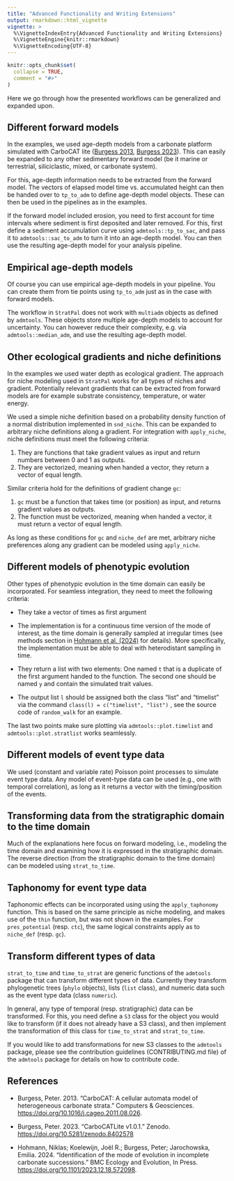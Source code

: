 ```yaml
---
title: "Advanced Functionality and Writing Extensions"
output: rmarkdown::html_vignette
vignette: >
  %\VignetteIndexEntry{Advanced Functionality and Writing Extensions}
  %\VignetteEngine{knitr::rmarkdown}
  %\VignetteEncoding{UTF-8}
---
```


```r
knitr::opts_chunk$set(
  collapse = TRUE,
  comment = "#>"
)
```

Here we go through how the presented workflows can be generalized and expanded upon.

## Different forward models

In the examples, we used age-depth models from a carbonate platform simulated with CarboCAT lite ([Burgess 2013](#References), [Burgess 2023](#References)). This can easily be expanded to any other sedimentary forward model (be it marine or terrestrial, siliciclastic, mixed, or carbonate system).

For this, age-depth information needs to be extracted from the forward model. The vectors of elapsed model time vs. accumulated height can then be handed over to `tp_to_adm` to define age-depth model objects. These can then be used in the pipelines as in the examples.

If the forward model included erosion, you need to first account for time intervals where sediment is first deposited and later removed. For this, first define a sediment accumulation curve using `admtools::tp_to_sac`, and pass it to `admtools::sac_to_adm` to turn it into an age-depth model. You can then use the resulting age-depth model for your analysis pipeline.

## Empirical age-depth models

Of course you can use empirical age-depth models in your pipeline. You can create them from tie points using `tp_to_adm` just as in the case with forward models.

The workflow in `StratPal` does not work with `multiadm` objects as defined by `admtools`. These objects store multiple age-depth models to account for uncertainty. You can however reduce their complexity, e.g. via `admtools::median_adm`, and use the resulting age-depth model.

## Other ecological gradients and niche definitions

In the examples we used water depth as ecological gradient. The approach for niche modeling used in `StratPal` works for all types of niches and gradient. Potentially relevant gradients that can be extracted from forward models are for example substrate consistency, temperature, or water energy.

We used a simple niche definition based on a probability density function of a normal distribution implemented in `snd_niche`. This can be expanded to arbitrary niche definitions along a gradient. For integration with `apply_niche`, niche definitions must meet the following criteria:

1.  They are functions that take gradient values as input and return numbers between 0 and 1 as outputs.
2.  They are vectorized, meaning when handed a vector, they return a vector of equal length.

Similar criteria hold for the definitions of gradient change `gc`:

1.  `gc` must be a function that takes time (or position) as input, and returns gradient values as outputs.
2.  The function must be vectorized, meaning when handed a vector, it must return a vector of equal length.

As long as these conditions for `gc` and `niche_def` are met, arbitrary niche preferences along any gradient can be modeled using `apply_niche`.

## Different models of phenotypic evolution

Other types of phenotypic evolution in the time domain can easily be incorporated. For seamless integration, they need to meet the following criteria:

-   They take a vector of times as first argument

-   The implementation is for a continuous time version of the mode of interest, as the time domain is generally sampled at irregular times (see methods section in [Hohmann et al. (2024)](#References) for details). More specifically, the implementation must be able to deal with heterodistant sampling in time.

-   They return a list with two elements: One named `t` that is a duplicate of the first argument handed to the function. The second one should be named `y` and contain the simulated trait values.

-   The output list `l` should be assigned both the class "list" and "timelist" via the command `class(l) = c("timelist", "list")` , see the source code of `random_walk` for an example.

The last two points make sure plotting via `admtools::plot.timelist` and `admtools::plot.stratlist` works seamlessly.

## Different models of event type data

We used (constant and variable rate) Poisson point processes to simulate event type data. Any model of event-type data can be used (e.g., one with temporal correlation), as long as it returns a vector with the timing/position of the events.

## Transforming data from the stratigraphic domain to the time domain

Much of the explanations here focus on forward modeling, i.e., modeling the time domain and examining how it is expressed in the stratigraphic domain. The reverse direction (from the stratigraphic domain to the time domain) can be modeled using `strat_to_time`.

## Taphonomy for event type data

Taphonomic effects can be incorporated using using the `apply_taphonomy` function. This is based on the same principle as niche modeling, and makes use of the `thin` function, but was not shown in the examples. For `pres_potential` (resp. `ctc`), the same logical constraints apply as to `niche_def` (resp. `gc`).

## Transform different types of data

`strat_to_time` and `time_to_strat` are generic functions of the `admtools` package that can transform different types of data. Currently they transform phylogenetic trees (`phylo` objects), lists (`list` class), and numeric data such as the event type data (class `numeric`).

In general, any type of temporal (resp. stratigraphic) data can be transformed. For this, you need define a `S3` class for the object you would like to transform (if it does not already have a S3 class), and then implement the transformation of this class for `time_to_strat` and `strat_to_time`.

If you would like to add transformations for new S3 classes to the `admtools` package, please see the contribution guidelines (CONTRIBUTING.md file) of the `admtools` package for details on how to contribute code.

## References {#References}

-   Burgess, Peter. 2013. "CarboCAT: A cellular automata model of heterogeneous carbonate strata." Computers & Geosciences. <https://doi.org/10.1016/j.cageo.2011.08.026>.

-   Burgess, Peter. 2023. "CarboCATLite v1.0.1." Zenodo. <https://doi.org/10.5281/zenodo.8402578>

-   Hohmann, Niklas; Koelewijn, Joël R.; Burgess, Peter; Jarochowska, Emilia. 2024. "Identification of the mode of evolution in incomplete carbonate successions." BMC Ecology and Evolution, In Press. <https://doi.org/10.1101/2023.12.18.572098>.
